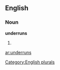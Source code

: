 
==English==

===Noun===
'''underruns'''

# {{plural of|[[underrun]]}}

[[Category:English plurals]]

[[ar:underruns]]